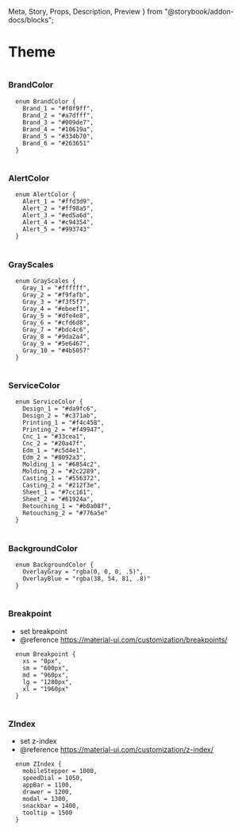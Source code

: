   Meta,
  Story,
  Props,
  Description,
  Preview
} from "@storybook/addon-docs/blocks";

<Meta title="Utils|theme" />

# Theme

#

### BrandColor

```
  enum BrandColor {
    Brand_1 = "#f0f9ff",
    Brand_2 = "#a7dfff",
    Brand_3 = "#009de7",
    Brand_4 = "#10619a",
    Brand_5 = "#334b70",
    Brand_6 = "#263651"
  }
```

#

### AlertColor

```
  enum AlertColor {
    Alert_1 = "#ffd3d9",
    Alert_2 = "#ff98a5",
    Alert_3 = "#ed5a6d",
    Alert_4 = "#c94354",
    Alert_5 = "#993743"
  }
```

#

### GrayScales

```
  enum GrayScales {
    Gray_1 = "#ffffff",
    Gray_2 = "#f9fafb",
    Gray_3 = "#f3f5f7",
    Gray_4 = "#ebeef1",
    Gray_5 = "#dfe4e8",
    Gray_6 = "#cfd6d8",
    Gray_7 = "#bdc4c6",
    Gray_8 = "#9da2a4",
    Gray_9 = "#5e6467",
    Gray_10 = "#4b5057"
  }
```

#

### ServiceColor

```
  enum ServiceColor {
    Design_1 = "#da9fc6",
    Design_2 = "#c371ab",
    Printing_1 = "#f4c458",
    Printing_2 = "#f49947",
    Cnc_1 = "#33cea1",
    Cnc_2 = "#20a47f",
    Edm_1 = "#c5d4e1",
    Edm_2 = "#8092a3",
    Molding_1 = "#6854c2",
    Molding_2 = "#2c2289",
    Casting_1 = "#556372",
    Casting_2 = "#212f3e",
    Sheet_1 = "#7cc161",
    Sheet_2 = "#61924a",
    Retouching_1 = "#b0a08f",
    Retouching_2 = "#776a5e"
  }
```

#

### BackgroundColor

```
  enum BackgroundColor {
    OverlayGray = "rgba(0, 0, 0, .5)",
    OverlayBlue = "rgba(38, 54, 81, .8)"
  }
```

#

### Breakpoint

- set breakpoint
- @reference https://material-ui.com/customization/breakpoints/

```
  enum Breakpoint {
    xs = "0px",
    sm = "600px",
    md = "960px",
    lg = "1280px",
    xl = "1960px"
  }
```

#

### ZIndex

- set z-index
- @reference https://material-ui.com/customization/z-index/

```
  enum ZIndex {
    mobileStepper = 1000,
    speedDial = 1050,
    appBar = 1100,
    drawer = 1200,
    modal = 1300,
    snackbar = 1400,
    tooltip = 1500
  }
```
